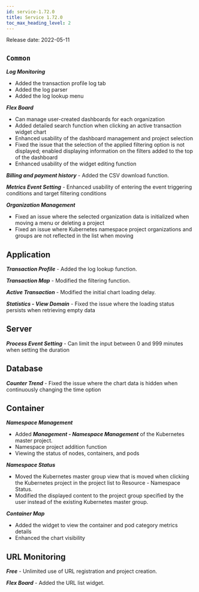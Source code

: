 ```yaml
---
id: service-1.72.0
title: Service 1.72.0
toc_max_heading_level: 2
---
```



Release date: 2022-05-11

## `Common`

**_Log Monitoring_**

-   Added the transaction profile log tab
-   Added the log parser 
-   Added the log lookup menu

**_Flex Board_**

-   Can manage user-created dashboards for each organization
-   Added detailed search function when clicking an active transaction widget chart 
-   Enhanced usability of the dashboard management and project selection
-   Fixed the issue that the selection of the applied filtering option is not displayed; enabled displaying information on the filters added to the top of the dashboard
-   Enhanced usability of the widget editing function

**_Billing and payment history_** - Added the CSV download function. 

**_Metrics Event Setting_** - Enhanced usability of entering the event triggering conditions and target filtering conditions

**_Organization Management_**

-   Fixed an issue where the selected organization data is initialized when moving a menu or deleting a project
-   Fixed an issue where Kubernetes namespace project organizations and groups are not reflected in the list when moving 

## Application

**_Transaction Profile_** - Added the log lookup function.

**_Transaction Map_** - Modified the filtering function. 

**_Active Transaction_** - Modified the initial chart loading delay.

**_Statistics - View Domain_** - Fixed the issue where the loading status persists when retrieving empty data

## Server

**_Process Event Setting_** - Can limit the input between 0 and 999 minutes when setting the duration

## Database

**_Counter Trend_** - Fixed the issue where the chart data is hidden when continuously changing the time option

## Container

**_Namespace Management_**

-   Added **_Management - Namespace Management_** of the Kubernetes master project.
-   Namespace project addition function
-   Viewing the status of nodes, containers, and pods

**_Namespace Status_**

-   Moved the Kubernetes master group view that is moved when clicking the Kubernetes project in the project list to Resource - Namespace Status.
-   Modified the displayed content to the project group specified by the user instead of the existing Kubernetes master group. 

**_Container Map_**

-   Added the widget to view the container and pod category metrics details
-   Enhanced the chart visibility

## URL Monitoring

**_Free_** - Unlimited use of URL registration and project creation.

**_Flex Board_** - Added the URL list widget.
